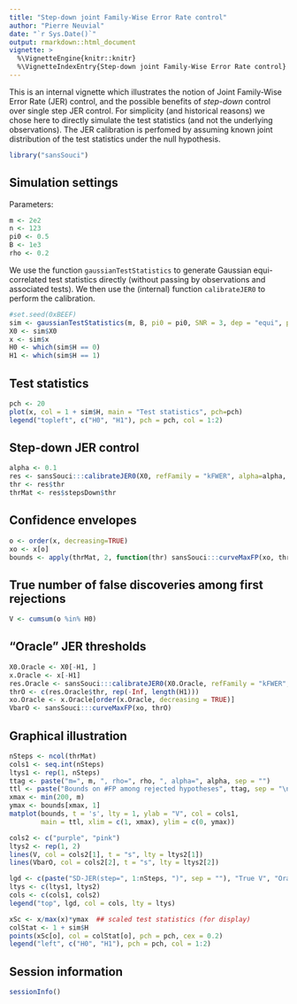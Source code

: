 ```yaml
---
title: "Step-down joint Family-Wise Error Rate control"
author: "Pierre Neuvial"
date: "`r Sys.Date()`"
output: rmarkdown::html_document
vignette: >
  %\VignetteEngine{knitr::knitr}
  %\VignetteIndexEntry{Step-down joint Family-Wise Error Rate control}
---
```


This is an internal vignette which illustrates the notion of Joint Family-Wise Error Rate (JER) control, and the possible benefits of *step-down* control over single step JER control.  For simplicity (and historical reasons) we chose here to directly simulate the test statistics (and not the underlying observations). The JER calibration is perfomed by assuming known joint distribution of the test statistics under the null hypothesis.

```r
library("sansSouci")
```

## Simulation settings

Parameters:

```r
m <- 2e2
n <- 123
pi0 <- 0.5
B <- 1e3
rho <- 0.2
```

We use the function `gaussianTestStatistics` to generate Gaussian equi-correlated test statistics directly (without passing by observations and associated tests). We then use the (internal) function `calibrateJER0` to perform the calibration.

```r
#set.seed(0xBEEF)
sim <- gaussianTestStatistics(m, B, pi0 = pi0, SNR = 3, dep = "equi", param = rho)
X0 <- sim$X0
x <- sim$x
H0 <- which(sim$H == 0)
H1 <- which(sim$H == 1)
```

## Test statistics

```r
pch <- 20
plot(x, col = 1 + sim$H, main = "Test statistics", pch=pch)
legend("topleft", c("H0", "H1"), pch = pch, col = 1:2)
```

## Step-down JER control

```r
alpha <- 0.1
res <- sansSouci:::calibrateJER0(X0, refFamily = "kFWER", alpha=alpha, stat=x)
thr <- res$thr
thrMat <- res$stepsDown$thr
```

## Confidence envelopes
```r
o <- order(x, decreasing=TRUE)
xo <- x[o]
bounds <- apply(thrMat, 2, function(thr) sansSouci:::curveMaxFP(xo, thr))
```

## True number of false discoveries among first rejections
```r
V <- cumsum(o %in% H0)
```

## "Oracle" JER thresholds
```r
X0.Oracle <- X0[-H1, ]
x.Oracle <- x[-H1]
res.Oracle <- sansSouci:::calibrateJER0(X0.Oracle, refFamily = "kFWER", alpha = alpha, stat = x.Oracle)
thrO <- c(res.Oracle$thr, rep(-Inf, length(H1)))
xo.Oracle <- x.Oracle[order(x.Oracle, decreasing = TRUE)]
VbarO <- sansSouci:::curveMaxFP(xo, thrO)
```

## Graphical illustration
```r
nSteps <- ncol(thrMat)
cols1 <- seq.int(nSteps)
ltys1 <- rep(1, nSteps)
ttag <- paste("m=", m, ", rho=", rho, ", alpha=", alpha, sep = "")
ttl <- paste("Bounds on #FP among rejected hypotheses", ttag, sep = "\n")
xmax <- min(200, m)
ymax <- bounds[xmax, 1]
matplot(bounds, t = 's', lty = 1, ylab = "V", col = cols1,
        main = ttl, xlim = c(1, xmax), ylim = c(0, ymax))

cols2 <- c("purple", "pink")
ltys2 <- rep(1, 2)
lines(V, col = cols2[1], t = "s", lty = ltys2[1])
lines(VbarO, col = cols2[2], t = "s", lty = ltys2[2])

lgd <- c(paste("SD-JER(step=", 1:nSteps, ")", sep = ""), "True V", "Oracle JER")
ltys <- c(ltys1, ltys2)
cols <- c(cols1, cols2)
legend("top", lgd, col = cols, lty = ltys)

xSc <- x/max(x)*ymax  ## scaled test statistics (for display)
colStat <- 1 + sim$H
points(xSc[o], col = colStat[o], pch = pch, cex = 0.2)
legend("left", c("H0", "H1"), pch = pch, col = 1:2)
```

## Session information

```r
sessionInfo()
```

